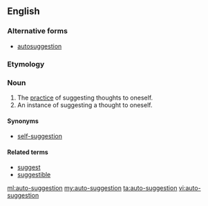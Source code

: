 ==English==

===Alternative forms===
* [[autosuggestion]]

===Etymology===
{{prefix|auto|suggestion|lang=en}}

===Noun===
{{en-noun}}

# The [[practice]] of suggesting thoughts to oneself.
# An instance of suggesting a thought to oneself.

====Synonyms====
* [[self-suggestion]]

====Related terms====
* [[suggest]]
* [[suggestible]]

[[ml:auto-suggestion]]
[[my:auto-suggestion]]
[[ta:auto-suggestion]]
[[vi:auto-suggestion]]